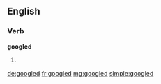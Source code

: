 ==English==

===Verb===
'''googled'''

# {{past of|google}}

[[de:googled]]
[[fr:googled]]
[[mg:googled]]
[[simple:googled]]